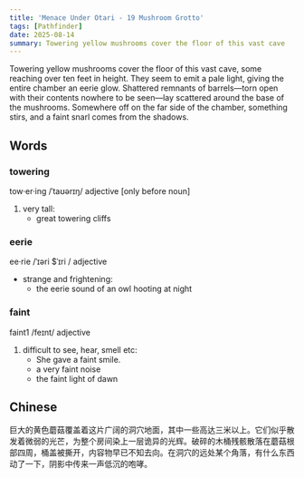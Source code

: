 ```yaml
---
title: 'Menace Under Otari - 19 Mushroom Grotto'
tags: [Pathfinder]
date: 2025-08-14
summary: Towering yellow mushrooms cover the floor of this vast cave
---
```


Towering yellow mushrooms cover the floor of this vast cave, some reaching over
ten feet in height. They seem to emit a pale light, giving the entire chamber
an eerie glow. Shattered remnants of barrels—torn open with their contents
nowhere to be seen—lay scattered around the base of the mushrooms. Somewhere
off on the far side of the chamber, something stirs, and a faint snarl comes
from the shadows.

## Words

### towering

tow·er·ing /ˈtaʊərɪŋ/ adjective [only before noun]

1. very tall:
   - great towering cliffs

### eerie

ee·rie /ˈɪəri $ˈɪri / adjective

- strange and frightening:
  - the eerie sound of an owl hooting at night

### faint

faint1 /feɪnt/ adjective

1. difficult to see, hear, smell etc:
   - She gave a faint smile.
   - a very faint noise
   - the faint light of dawn

## Chinese

巨大的黄色蘑菇覆盖着这片广阔的洞穴地面，其中一些高达三米以上。它们似乎散发着微弱的光芒，为整个房间染上一层诡异的光辉。破碎的木桶残骸散落在蘑菇根部四周，桶盖被撕开，内容物早已不知去向。在洞穴的远处某个角落，有什么东西动了一下，阴影中传来一声低沉的咆哮。
